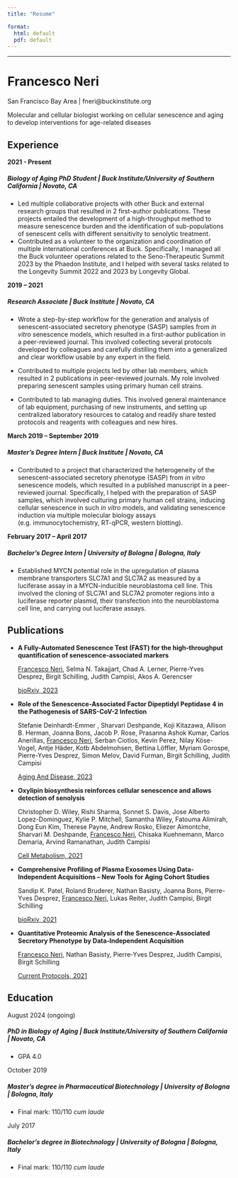 ```yaml
---
title: "Resume"

format:
  html: default
  pdf: default
---
```


------------------------------------------------------------------------

# Francesco Neri

<i class="bi bi-geo-alt-fill"></i> San Francisco Bay Area \| <i class="bi bi-envelope-fill"></i> fneri\@buckinstitute.org

Molecular and cellular biologist working on cellular senescence and aging to develop interventions for age-related diseases

## Experience

**2021 - Present**

##### **Biology of Aging PhD Student \| Buck Institute/University of Southern California \| Novato, CA**

-   Led multiple collaborative projects with other Buck and external research groups that resulted in 2 first-author publications. These projects entailed the development of a high-throughput method to measure senescence burden and the identification of sub-populations of senescent cells with different sensitivity to senolytic treatment.
-   Contributed as a volunteer to the organization and coordination of multiple international conferences at Buck. Specifically, I managed all the Buck volunteer operations related to the Seno-Therapeutic Summit 2023 by the Phaedon Institute, and I helped with several tasks related to the Longevity Summit 2022 and 2023 by Longevity Global.

**2019 – 2021**

##### **Research Associate \| Buck Institute \| Novato, CA**

-   Wrote a step-by-step workflow for the generation and analysis of senescent-associated secretory phenotype (SASP) samples from *in vitro* senescence models, which resulted in a first-author publication in a peer-reviewed journal. This involved collecting several protocols developed by colleagues and carefully distilling them into a generalized and clear workflow usable by any expert in the field.

-   Contributed to multiple projects led by other lab members, which resulted in 2 publications in peer-reviewed journals. My role involved preparing senescent samples using primary human cell strains.

-   Contributed to lab managing duties. This involved general maintenance of lab equipment, purchasing of new instruments, and setting up centralized laboratory resources to catalog and readily share tested protocols and reagents with colleagues and new hires.

**March 2019 – September 2019**

##### **Master’s Degree Intern \| Buck Institute \| Novato, CA**

-   Contributed to a project that characterized the heterogeneity of the senescent-associated secretory phenotype (SASP) from *in vitro* senescence models, which resulted in a published manuscript in a peer-reviewed journal. Specifically, I helped with the preparation of SASP samples, which involved culturing primary human cell strains, inducing cellular senescence in such *in vitro* models, and validating senescence induction via multiple molecular biology assays (e.g. immunocytochemistry, RT-qPCR, western blotting).

**February 2017 – April 2017**

##### **Bachelor’s Degree Intern \| University of Bologna \| Bologna, Italy**

-   Established MYCN potential role in the upregulation of plasma membrane transporters SLC7A1 and SLC7A2 as measured by a luciferase assay in a MYCN-inducible neuroblastoma cell line. This involved the cloning of SLC7A1 and SLC7A2 promoter regions into a luciferase reporter plasmid, their transfection into the neuroblastoma cell line, and carrying out luciferase assays.

## Publications

-   **A Fully-Automated Senescence Test (FAST) for the high-throughput quantification of senescence-associated markers**

    [Francesco Neri]{.underline}, Selma N. Takajjart, Chad A. Lerner, Pierre-Yves Desprez, Birgit Schilling, Judith Campisi, Akos A. Gerencser

    [bioRxiv, 2023](http://dx.doi.org/10.1101/2023.12.22.573123)

-   **Role of the Senescence-Associated Factor Dipeptidyl Peptidase 4 in the Pathogenesis of SARS-CoV-2 Infection**

    Stefanie Deinhardt-Emmer , Sharvari Deshpande, Koji Kitazawa, Allison B. Herman, Joanna Bons, Jacob P. Rose, Prasanna Ashok Kumar, Carlos Anerillas, [Francesco Neri]{.underline}, Serban Ciotlos, Kevin Perez, Nilay Köse-Vogel, Antje Häder, Kotb Abdelmohsen, Bettina Löffler, Myriam Gorospe, Pierre-Yves Desprez, Simon Melov, David Furman, Birgit Schilling, Judith Campisi

    [Aging And Disease, 2023](http://dx.doi.org/10.14336/ad.2023.0812)

-   **Oxylipin biosynthesis reinforces cellular senescence and allows detection of senolysis**

    Christopher D. Wiley, Rishi Sharma, Sonnet S. Davis, Jose Alberto Lopez-Dominguez, Kylie P. Mitchell, Samantha Wiley, Fatouma Alimirah, Dong Eun Kim, Therese Payne, Andrew Rosko, Eliezer Aimontche, Sharvari M. Deshpande, [Francesco Neri]{.underline}, Chisaka Kuehnemann, Marco Demaria, Arvind Ramanathan, Judith Campisi

    [Cell Metabolism, 2021](http://dx.doi.org/10.1016/j.cmet.2021.03.008)

-   **Comprehensive Profiling of Plasma Exosomes Using Data-Independent Acquisitions – New Tools for Aging Cohort Studies**

    Sandip K. Patel, Roland Bruderer, Nathan Basisty, Joanna Bons, Pierre-Yves Desprez, [Francesco Neri]{.underline}, Lukas Reiter, Judith Campisi, Birgit Schilling

    [bioRxiv, 2021](http://dx.doi.org/10.1101/2021.02.27.433188)

-   **Quantitative Proteomic Analysis of the Senescence‐Associated Secretory Phenotype by Data‐Independent Acquisition**

    [Francesco Neri]{.underline}, Nathan Basisty, Pierre‐Yves Desprez, Judith Campisi, Birgit Schilling

    [Current Protocols, 2021](http://dx.doi.org/10.1002/cpz1.32)

## Education

August 2024 (ongoing)

##### **PhD in Biology of Aging \| Buck Institute/University of Southern California \| Novato, CA**

-   GPA 4.0

October 2019

##### **Master's degree in Pharmaceutical Biotechnology \| University of Bologna \| Bologna, Italy**

-   Final mark: 110/110 *cum laude*

July 2017

##### **Bachelor's degree in Biotechnology \| University of Bologna \| Bologna, Italy**

-   Final mark: 110/110 *cum laude*
